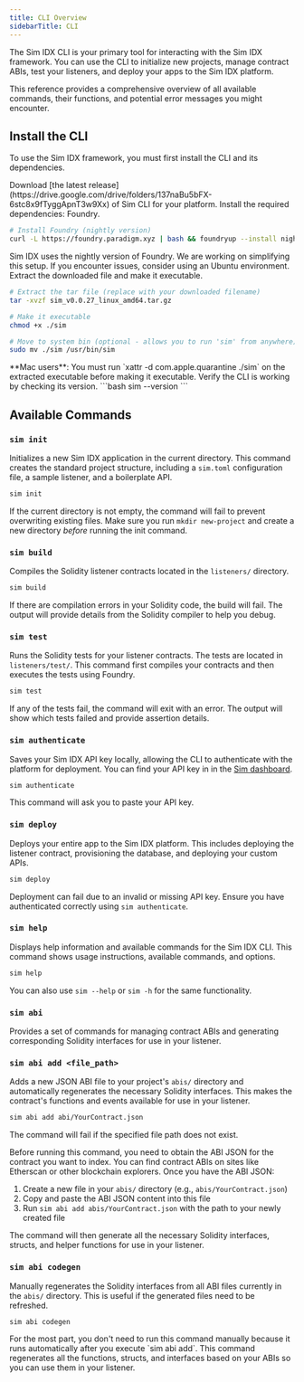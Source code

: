 ```yaml
---
title: CLI Overview
sidebarTitle: CLI
---
```


The Sim IDX CLI is your primary tool for interacting with the Sim IDX framework.
You can use the CLI to initialize new projects, manage contract ABIs, test your listeners, and deploy your apps to the Sim IDX platform.

This reference provides a comprehensive overview of all available commands, their functions, and potential error messages you might encounter.

## Install the CLI

To use the Sim IDX framework, you must first install the CLI and its dependencies.

<Steps>
<Step title="Download the CLI">
  Download [the latest release](https://drive.google.com/drive/folders/137naBu5bFX-6stc8x9fTyggApnT3w9Xx) of Sim CLI for your platform.
</Step>

<Step title="Install Dependencies">
  Install the required dependencies: Foundry.
  
  ```bash
  # Install Foundry (nightly version)
  curl -L https://foundry.paradigm.xyz | bash && foundryup --install nightly
  ```

  <Info>
    Sim IDX uses the nightly version of Foundry. We are working on simplifying this setup. If you encounter issues, consider using an Ubuntu environment.
  </Info>
</Step>

<Step title="Extract and Setup">
  Extract the downloaded file and make it executable.
  
  ```bash
  # Extract the tar file (replace with your downloaded filename)
  tar -xvzf sim_v0.0.27_linux_amd64.tar.gz
  
  # Make it executable
  chmod +x ./sim
  
  # Move to system bin (optional - allows you to run 'sim' from anywhere)
  sudo mv ./sim /usr/bin/sim
  ```
  
  <Info>
  **Mac users**: You must run `xattr -d com.apple.quarantine ./sim` on the extracted executable before making it executable.
  </Info>
</Step>

<Step title="Verify Installation">
  Verify the CLI is working by checking its version.
  ```bash
  sim --version
  ```
</Step>
</Steps>

## Available Commands

### `sim init`

Initializes a new Sim IDX application in the current directory.
This command creates the standard project structure, including a `sim.toml` configuration file, a sample listener, and a boilerplate API.

```bash
sim init
```

If the current directory is not empty, the command will fail to prevent overwriting existing files.
Make sure you run `mkdir new-project` and create a new directory _before_ running the init command.

### `sim build`

Compiles the Solidity listener contracts located in the `listeners/` directory.

```bash
sim build
```

If there are compilation errors in your Solidity code, the build will fail.
The output will provide details from the Solidity compiler to help you debug.

### `sim test`

Runs the Solidity tests for your listener contracts.
The tests are located in `listeners/test/`.
This command first compiles your contracts and then executes the tests using Foundry.

```bash
sim test
```

If any of the tests fail, the command will exit with an error.
The output will show which tests failed and provide assertion details.

### `sim authenticate`

Saves your Sim IDX API key locally, allowing the CLI to authenticate with the platform for deployment.
You can find your API key in in the [Sim dashboard](https://sim.dune.com/).

```bash
sim authenticate
```

This command will ask you to paste your API key.

### `sim deploy`

Deploys your entire app to the Sim IDX platform.
This includes deploying the listener contract, provisioning the database, and deploying your custom APIs.

```bash
sim deploy
```

Deployment can fail due to an invalid or missing API key.
Ensure you have authenticated correctly using `sim authenticate`.

### `sim help`

Displays help information and available commands for the Sim IDX CLI.
This command shows usage instructions, available commands, and options.

```bash
sim help
```

You can also use `sim --help` or `sim -h` for the same functionality.

### `sim abi`

Provides a set of commands for managing contract ABIs and generating corresponding Solidity interfaces for use in your listener.

### `sim abi add <file_path>`

Adds a new JSON ABI file to your project's `abis/` directory and automatically regenerates the necessary Solidity interfaces. This makes the contract's functions and events available for use in your listener.

```bash
sim abi add abi/YourContract.json
```

The command will fail if the specified file path does not exist.

<Note>
Before running this command, you need to obtain the ABI JSON for the contract you want to index. You can find contract ABIs on sites like Etherscan or other blockchain explorers. Once you have the ABI JSON:

1. Create a new file in your `abis/` directory (e.g., `abis/YourContract.json`)
2. Copy and paste the ABI JSON content into this file
3. Run `sim abi add abis/YourContract.json` with the path to your newly created file

The command will then generate all the necessary Solidity interfaces, structs, and helper functions for use in your listener.
</Note>

### `sim abi codegen`

Manually regenerates the Solidity interfaces from all ABI files currently in the `abis/` directory. This is useful if the generated files need to be refreshed.

```bash
sim abi codegen
```

<Note>
For the most part, you don't need to run this command manually because it runs automatically after you execute `sim abi add`. This command regenerates all the functions, structs, and interfaces based on your ABIs so you can use them in your listener.
</Note>
